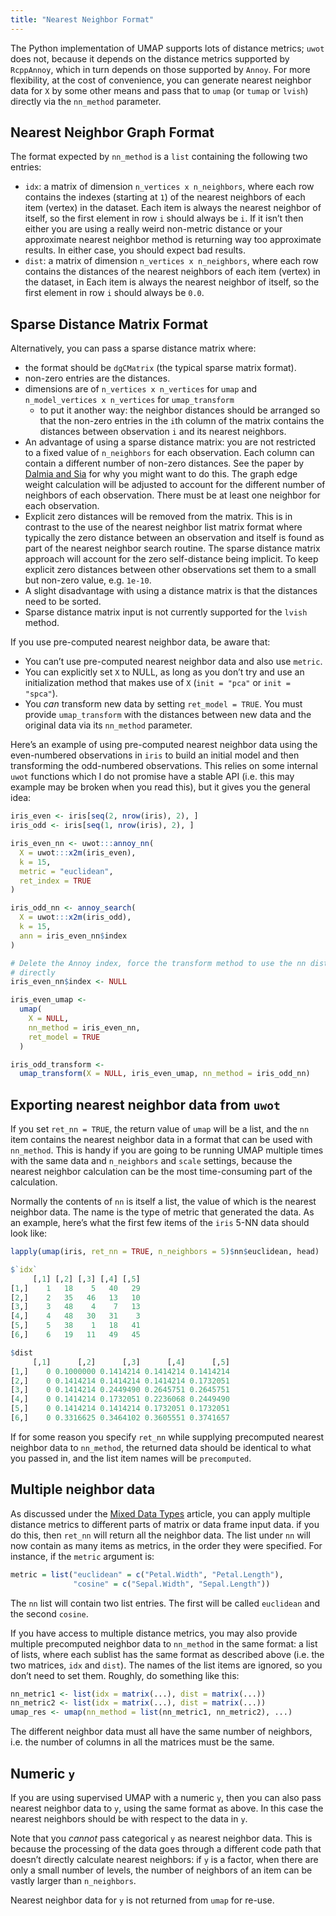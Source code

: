 ```yaml
---
title: "Nearest Neighbor Format"
---
```


The Python implementation of UMAP supports lots of distance metrics; `uwot` does
not, because it depends on the distance metrics supported by `RcppAnnoy`, which
in turn depends on those supported by `Annoy`. For more flexibility, at the
cost of convenience, you can generate nearest neighbor data for `X` by some
other means and pass that to `umap` (or `tumap` or `lvish`) directly via the
`nn_method` parameter.

## Nearest Neighbor Graph Format

The format expected by `nn_method` is a `list` containing the following two
entries:

* `idx`: a matrix of dimension `n_vertices x n_neighbors`, where each row
contains the indexes (starting at `1`) of the nearest neighbors of each item
(vertex) in the dataset. Each item is always the nearest neighbor of itself, so
the first element in row `i` should always be `i`. If it isn't then either you
are using a really weird non-metric distance or your approximate nearest
neighbor method is returning way too approximate results. In either case, you
should expect bad results.
* `dist`: a matrix of dimension `n_vertices x n_neighbors`, where each row
contains the distances of the nearest neighbors of each item (vertex) in the
dataset, in Each item is always the nearest neighbor of itself, so the first
element in row `i` should always be `0.0`.

## Sparse Distance Matrix Format

Alternatively, you can pass a sparse distance matrix where:

* the format should be `dgCMatrix` (the typical sparse matrix format).
* non-zero entries are the distances.
* dimensions are of `n_vertices x n_vertices` for `umap` and 
`n_model_vertices x n_vertices` for `umap_transform`
    * to put it another way: the neighbor distances should be arranged so that
    the non-zero entries in the `i`th column of the matrix contains the 
    distances between observation `i` and its nearest neighbors.
* An advantage of using a sparse distance matrix: you are not restricted to a
fixed value of `n_neighbors` for each observation. Each column can contain a
different number of non-zero distances. See the paper by 
[Dalmia and Sia](https://arxiv.org/abs/2108.05525) for why you might want to do
this. The graph edge weight calculation will be adjusted to account for the 
different number of neighbors of each observation. There must be at least one
neighbor for each observation.
* Explicit zero distances will be removed from the matrix. This is in contrast
to the use of the nearest neighbor list matrix format where typically the zero
distance between an observation and itself is found as part of the nearest
neighbor search routine. The sparse distance matrix approach will account for
the zero self-distance being implicit. To keep explicit zero distances between
other observations set them to a small but non-zero value, e.g. `1e-10`.
* A slight disadvantage with using a distance matrix is that the distances need
to be sorted.
* Sparse distance matrix input is not currently supported for the `lvish` 
method.

If you use pre-computed nearest neighbor data, be aware that:

* You can't use pre-computed nearest neighbor data and also use `metric`.
* You can explicitly set `X` to NULL, as long as you don't try and use an
initialization method that makes use of `X` (`init = "pca"` or `init = "spca"`).
* You *can* transform new data by setting `ret_model = TRUE`. You must provide 
`umap_transform` with the distances between new data and the original data via
its `nn_method` parameter.

Here's an example of using pre-computed nearest neighbor data using the
even-numbered observations in `iris` to build an initial model and then
transforming the odd-numbered observations. This relies on some internal `uwot`
functions which I do not promise have a stable API (i.e. this may example may be
broken when you read this), but it gives you the general idea:

```R
iris_even <- iris[seq(2, nrow(iris), 2), ]
iris_odd <- iris[seq(1, nrow(iris), 2), ]

iris_even_nn <- uwot:::annoy_nn(
  X = uwot:::x2m(iris_even),
  k = 15,
  metric = "euclidean",
  ret_index = TRUE
)

iris_odd_nn <- annoy_search(
  X = uwot:::x2m(iris_odd),
  k = 15,
  ann = iris_even_nn$index
)

# Delete the Annoy index, force the transform method to use the nn distances 
# directly
iris_even_nn$index <- NULL

iris_even_umap <-
  umap(
    X = NULL,
    nn_method = iris_even_nn,
    ret_model = TRUE
  )

iris_odd_transform <-
  umap_transform(X = NULL, iris_even_umap, nn_method = iris_odd_nn)
```

## Exporting nearest neighbor data from `uwot`

If you set `ret_nn = TRUE`, the return value of `umap` will be a list, and the
`nn` item contains the nearest neighbor data in a format that can be used
with `nn_method`. This is handy if you are going to be running UMAP multiple
times with the same data and `n_neighbors` and `scale` settings, because the
nearest neighbor calculation can be the most time-consuming part of the
calculation.

Normally the contents of `nn` is itself a list, the value of which is the
nearest neighbor data. The name is the type of metric that generated the data.
As an example, here's what the first few items of the `iris` 5-NN data should
look like:

```R
lapply(umap(iris, ret_nn = TRUE, n_neighbors = 5)$nn$euclidean, head)

$`idx`
     [,1] [,2] [,3] [,4] [,5]
[1,]    1   18    5   40   29
[2,]    2   35   46   13   10
[3,]    3   48    4    7   13
[4,]    4   48   30   31    3
[5,]    5   38    1   18   41
[6,]    6   19   11   49   45

$dist
     [,1]      [,2]      [,3]      [,4]      [,5]
[1,]    0 0.1000000 0.1414214 0.1414214 0.1414214
[2,]    0 0.1414214 0.1414214 0.1414214 0.1732051
[3,]    0 0.1414214 0.2449490 0.2645751 0.2645751
[4,]    0 0.1414214 0.1732051 0.2236068 0.2449490
[5,]    0 0.1414214 0.1414214 0.1732051 0.1732051
[6,]    0 0.3316625 0.3464102 0.3605551 0.3741657
```

If for some reason you specify `ret_nn` while supplying precomputed nearest
neighbor data to `nn_method`, the returned data should be identical to what
you passed in, and the list item names will be `precomputed`.

## Multiple neighbor data

As discussed under the
[Mixed Data Types](https://jlmelville.github.io/uwot/articles/mixed-data-types.html) article,
you can apply multiple distance metrics to different parts of matrix or
data frame input data. if you do this, then `ret_nn` will return all the
neighbor data. The list under `nn` will now contain as many items as metrics,
in the order they were specified. For instance, if the `metric` argument is:

```R
metric = list("euclidean" = c("Petal.Width", "Petal.Length"),
              "cosine" = c("Sepal.Width", "Sepal.Length"))
```

The `nn` list will contain two list entries. The first will be called
`euclidean` and the second `cosine`.

If you have access to multiple distance metrics, you may also provide multiple
precomputed neighbor data to `nn_method` in the same format: a list of lists,
where each sublist has the same format as described above (i.e. the two
matrices, `idx` and `dist`). The names of the list items are ignored, so you
don't need to set them. Roughly, do something like this:

```R
nn_metric1 <- list(idx = matrix(...), dist = matrix(...))
nn_metric2 <- list(idx = matrix(...), dist = matrix(...))
umap_res <- umap(nn_method = list(nn_metric1, nn_metric2), ...)
```

The different neighbor data must all have the same number of neighbors, i.e.
the number of columns in all the matrices must be the same.

## Numeric `y`

If you are using supervised UMAP with a numeric `y`, then you can also pass
nearest neighbor data to `y`, using the same format as above. In this case the
nearest neighbors should be with respect to the data in `y`.

Note that you *cannot* pass categorical `y` as nearest neighbor data. This is
because the processing of the data goes through a different code path that
doesn't directly calculate nearest neighbors: if `y` is a factor, when there
are only a small number of levels, the number of neighbors of an item can be
vastly larger than `n_neighbors`.

Nearest neighbor data for `y` is not returned from `umap` for re-use.
